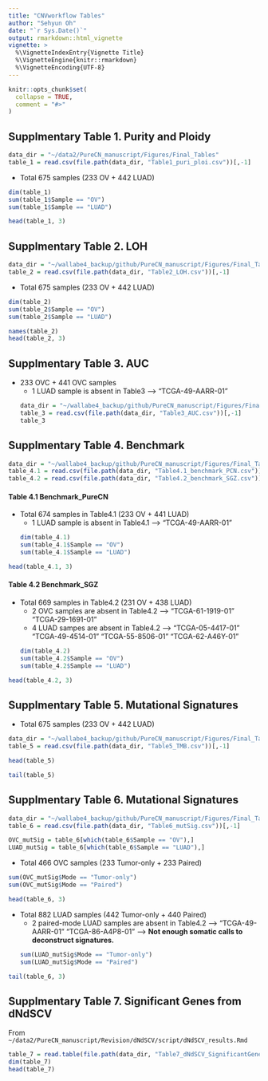 ```yaml
---
title: "CNVworkflow Tables"
author: "Sehyun Oh"
date: "`r Sys.Date()`"
output: rmarkdown::html_vignette
vignette: >
  %\VignetteIndexEntry{Vignette Title}
  %\VignetteEngine{knitr::rmarkdown}
  %\VignetteEncoding{UTF-8}
---
```


```r
knitr::opts_chunk$set(
  collapse = TRUE,
  comment = "#>"
)
```

## Supplmentary Table 1. Purity and Ploidy
```r
data_dir = "~/data2/PureCN_manuscript/Figures/Final_Tables"
table_1 = read.csv(file.path(data_dir, "Table1_puri_ploi.csv"))[,-1]
```

* Total 675 samples (233 OV + 442 LUAD)
```r
dim(table_1)
sum(table_1$Sample == "OV")
sum(table_1$Sample == "LUAD")
```

```r
head(table_1, 3)
```

## Supplmentary Table 2. LOH
```r
data_dir = "~/wallabe4_backup/github/PureCN_manuscript/Figures/Final_Tables"
table_2 = read.csv(file.path(data_dir, "Table2_LOH.csv"))[,-1]
```

* Total 675 samples (233 OV + 442 LUAD)
```r
dim(table_2)
sum(table_2$Sample == "OV")
sum(table_2$Sample == "LUAD")
```

```r
names(table_2)
head(table_2, 3)
```

## Supplmentary Table 3. AUC
* 233 OVC + 441 OVC samples         
  + 1 LUAD sample is absent in Table3 --> "TCGA-49-AARR-01"
```r
data_dir = "~/wallabe4_backup/github/PureCN_manuscript/Figures/Final_Tables"
table_3 = read.csv(file.path(data_dir, "Table3_AUC.csv"))[,-1]
table_3
```

## Supplmentary Table 4. Benchmark
```r
data_dir = "~/wallabe4_backup/github/PureCN_manuscript/Figures/Final_Tables"
table_4.1 = read.csv(file.path(data_dir, "Table4.1_benchmark_PCN.csv"))[,-1]
table_4.2 = read.csv(file.path(data_dir, "Table4.2_benchmark_SGZ.csv"))[,-1]
```

#### Table 4.1 Benchmark_PureCN
* Total 674 samples in Table4.1 (233 OV + 441 LUAD)     
    + 1 LUAD sample is absent in Table4.1 --> "TCGA-49-AARR-01"
```r
dim(table_4.1)
sum(table_4.1$Sample == "OV")
sum(table_4.1$Sample == "LUAD")
```

```r
head(table_4.1, 3)
```

#### Table 4.2 Benchmark_SGZ
* Total 669 samples in Table4.2 (231 OV + 438 LUAD)      
  + 2 OVC samples are absent in Table4.2 --> "TCGA-61-1919-01" "TCGA-29-1691-01"   
  + 4 LUAD sampes are absent in Table4.2 --> "TCGA-05-4417-01" "TCGA-49-4514-01" "TCGA-55-8506-01" "TCGA-62-A46Y-01"
```r
dim(table_4.2)
sum(table_4.2$Sample == "OV")
sum(table_4.2$Sample == "LUAD")
```

```r
head(table_4.2, 3)
```

## Supplmentary Table 5. Mutational Signatures
* Total 675 samples (233 OV + 442 LUAD)
```r
data_dir = "~/wallabe4_backup/github/PureCN_manuscript/Figures/Final_Tables"
table_5 = read.csv(file.path(data_dir, "Table5_TMB.csv"))[,-1]
```

```r
head(table_5)
```

```r
tail(table_5)
```

## Supplmentary Table 6. Mutational Signatures
```r
data_dir = "~/wallabe4_backup/github/PureCN_manuscript/Figures/Final_Tables"
table_6 = read.csv(file.path(data_dir, "Table6_mutSig.csv"))[,-1]

OVC_mutSig = table_6[which(table_6$Sample == "OV"),]
LUAD_mutSig = table_6[which(table_6$Sample == "LUAD"),]
```

* Total 466 OVC samples (233 Tumor-only + 233 Paired)
```r
sum(OVC_mutSig$Mode == "Tumor-only")
sum(OVC_mutSig$Mode == "Paired")
```

```r
head(table_6, 3)
```

* Total 882 LUAD samples (442 Tumor-only + 440 Paired)     
  + 2 paired-mode LUAD samples are absent in Table4.2 --> "TCGA-49-AARR-01" "TCGA-86-A4P8-01" --> **Not enough somatic calls to deconstruct signatures.**
```r
sum(LUAD_mutSig$Mode == "Tumor-only")
sum(LUAD_mutSig$Mode == "Paired")
```

```r
tail(table_6, 3)
```

## Supplmentary Table 7. Significant Genes from dNdSCV
From `~/data2/PureCN_manuscript/Revision/dNdSCV/script/dNdSCV_results.Rmd`

```r
table_7 = read.table(file.path(data_dir, "Table7_dNdSCV_SignificantGenes.csv"), sep = ",", header = TRUE)
dim(table_7)
head(table_7)
```

